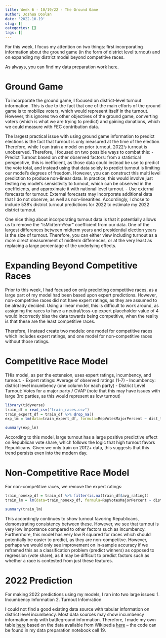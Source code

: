 ```yaml
---
title: Week 6 - 10/19/22 - The Ground Game
author: Joshua Doolan
date: '2022-10-19'
slug: []
categories: []
tags: []
---
```


For this week, I focus my attention on two things: first incorporating information about the ground game (in the form of district level turnout) and on expanding my district model beyond competitive races.

As always, you can find my data preparation work [here](https://github.com/joshua-doolan/GOV1347-Blog-Posts-F22/blob/main/content/post/2022-10-19-week-6-10-19-22-the-ground-game/week6_py.ipynb). 

# Ground Game

To incorporate the ground game, I focused on district-level turnout information. This is due to the fact that one of the main efforts of the ground game is to mobilize voters, which would represent itself in the turnout. However, this ignores two other objectives of the ground game, converting voters (which is what we are trying to predict) and gaining donations, which we could measure with FEC contribution data.

The largest practical issue with using ground game information to predict elections is the fact that turnout is only measured at the time of the election. Therefore, while I can train a model on prior turnout, 2022's turnout is unobserved. Therefore, I focused on two possible ways to combat this: 
- Predict Turnout based on other observed factors: from a statistical perspective, this is inefficient, as those data could instead be use to predict the vote total, and instead using that data solely to predict turnout is limiting our model's degrees of freedom. However, you can construct this multi level prediction to produce non-linear data. In practice, this would involve just testing my model's sensistivity to turnout, which can be observed in the coefficients, and approximate it with national level turnout.
- Use external forecasts for turnout: External forecasts may incorporate additional data that I do not observe, as well as non-linearities. Accordingly, I chose to include 538's district turnout predictions for 2022 to estimate my 2022 district turnout.

One nice thing about incorporating turnout data is that it potentially allows us to remove the "isMidtermYear" coefficient from our data. One of the largest differences between midterm years and presidential election years is the size of turnout. Therefore, you can either view including turnout as a more direct measurement of midterm differences, or at the very least as replacing a large percentage of the underlying effects.

# Expanding Beyond Competitive Races

Prior to this week, I had focused on only predicting competitive races, as a large part of my model had been based upon expert predictions. However, non-competitive races did not have expert ratings, as they are assumed to be already decided. Using a linear model, this is difficult to work around, as assigning the races to have a neutral/toss-up expert placeholder value of 4 would incorrectly bias the data towards being competitive, when the reality is that these are the least competitive races. 

Therefore, I instead create two models: one model for competitive races which includes expert ratings, and one model for non-competitive races without those ratings.

# Competitive Race Model

THis model, as per the extension, uses expert ratings, incumbency, and turnout.
- Expert ratings: Average of observed ratings (1-7)
- Incumbency: district level incumbency (one column for each party)
- District Level Turnout: Votes for a major party / CVAP (note that this may have issues with large 3rd parties, as this would represent as low turnout)

```r
library(tidyverse)
train_df = read_csv("train_races.csv")
train_expert_df = train_df %>% drop_na()
exp_lm = lm(data=train_expert_df, formula=RepVotesMajorPercent ~ dist_turnout + R_inc + D_inc + avg_rating)
```

```r
summary(exp_lm)
```

According to this model, large turnout has a large positive predictive effect on Republican vote share, which follows the logic that high turnout favors Republicans. Given we only train on 2012+ data, this suggests that this trend persists even into the modern day.

# Non-Competitive Race Model

For non-competitive races, we remove the expert ratings:

```r
train_nonexp_df = train_df %>% filter(is.na(train_df$avg_rating))
train_lm = lm(data=train_nonexp_df, formula=RepVotesMajorPercent ~ dist_turnout + R_inc + D_inc)
```

```r
summary(train_lm)
```

This accordingly continues to show turnout favoring Republicans, demonstrating consistency between these. However, we see that turnout is very low importance compared to other factors such as incumbency. Furthermore, this model has very low R squared for races which should potentially be easier to predict, as they are non-competitve. However, perhaps we would only see improvement on in-sample accuracy if we reframed this as a classification problem (predict winners) as opposed to regression (vote share), as it may be difficult to predict factors such as whether a race is contested from just these features.

# 2022 Prediction

For making 2022 predictions using my models, I ran into two large issues:
1. Incumbency Information
2. Turnout Infomration

I could not find a good existing data source with tabular information on district level incumbency. Most data sources may show incumbency information only with battleground information. Therefore, I made my own table [here]() based on the data available from Wikipedia [here](https://en.wikipedia.org/wiki/2022_United_States_House_of_Representatives_elections) -- the code can be found in my data preparation notebook cell 19.